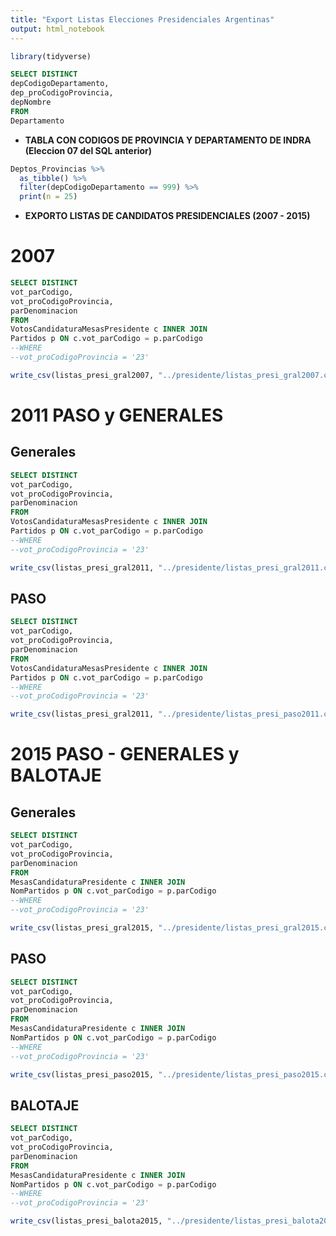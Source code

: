 ```yaml
---
title: "Export Listas Elecciones Presidenciales Argentinas"
output: html_notebook
---
```


```r
library(tidyverse)
```



```sql
SELECT DISTINCT
depCodigoDepartamento,
dep_proCodigoProvincia,
depNombre
FROM
Departamento
```



* **TABLA CON CODIGOS DE PROVINCIA Y DEPARTAMENTO DE INDRA (Eleccion 07 del SQL anterior)**

```r
Deptos_Provincias %>% 
  as_tibble() %>%
  filter(depCodigoDepartamento == 999) %>% 
  print(n = 25)
```




* **EXPORTO LISTAS DE CANDIDATOS PRESIDENCIALES (2007 - 2015)**

# 2007

```sql
SELECT DISTINCT
vot_parCodigo,
vot_proCodigoProvincia, 
parDenominacion
FROM
VotosCandidaturaMesasPresidente c INNER JOIN
Partidos p ON c.vot_parCodigo = p.parCodigo
--WHERE
--vot_proCodigoProvincia = '23'
```


```r
write_csv(listas_presi_gral2007, "../presidente/listas_presi_gral2007.csv")

```


# 2011  PASO y GENERALES

## Generales

```sql
SELECT DISTINCT
vot_parCodigo,
vot_proCodigoProvincia, 
parDenominacion
FROM
VotosCandidaturaMesasPresidente c INNER JOIN
Partidos p ON c.vot_parCodigo = p.parCodigo
--WHERE
--vot_proCodigoProvincia = '23'
```


```r
write_csv(listas_presi_gral2011, "../presidente/listas_presi_gral2011.csv")

```


## PASO

```sql
SELECT DISTINCT
vot_parCodigo,
vot_proCodigoProvincia, 
parDenominacion
FROM
VotosCandidaturaMesasPresidente c INNER JOIN
Partidos p ON c.vot_parCodigo = p.parCodigo
--WHERE
--vot_proCodigoProvincia = '23'
```


```r
write_csv(listas_presi_gral2011, "../presidente/listas_presi_paso2011.csv")

```



# 2015  PASO -  GENERALES y BALOTAJE

## Generales

```sql
SELECT DISTINCT
vot_parCodigo,
vot_proCodigoProvincia, 
parDenominacion
FROM
MesasCandidaturaPresidente c INNER JOIN
NomPartidos p ON c.vot_parCodigo = p.parCodigo
--WHERE
--vot_proCodigoProvincia = '23'
```


```r
write_csv(listas_presi_gral2015, "../presidente/listas_presi_gral2015.csv")

```


## PASO

```sql
SELECT DISTINCT
vot_parCodigo,
vot_proCodigoProvincia, 
parDenominacion
FROM
MesasCandidaturaPresidente c INNER JOIN
NomPartidos p ON c.vot_parCodigo = p.parCodigo
--WHERE
--vot_proCodigoProvincia = '23'
```


```r
write_csv(listas_presi_paso2015, "../presidente/listas_presi_paso2015.csv")

```



## BALOTAJE


```sql
SELECT DISTINCT
vot_parCodigo,
vot_proCodigoProvincia, 
parDenominacion
FROM
MesasCandidaturaPresidente c INNER JOIN
NomPartidos p ON c.vot_parCodigo = p.parCodigo
--WHERE
--vot_proCodigoProvincia = '23'
```


```r
write_csv(listas_presi_balota2015, "../presidente/listas_presi_balota2015.csv")

```






